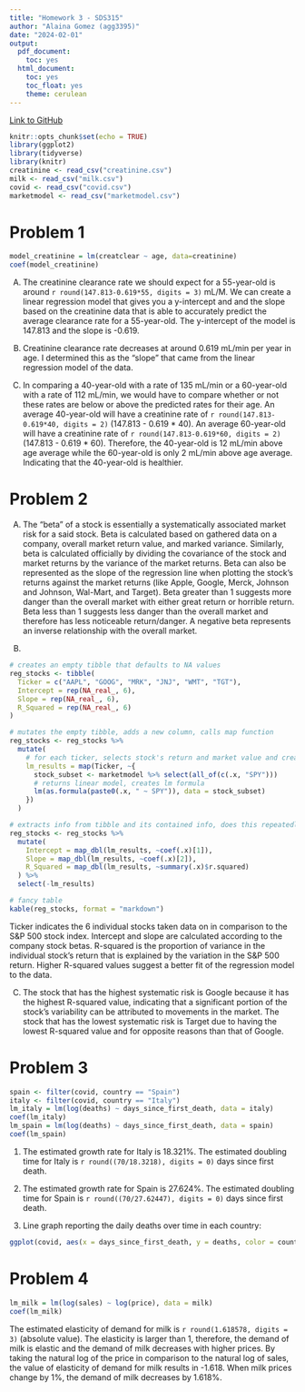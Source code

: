 ```yaml
---
title: "Homework 3 - SDS315"
author: "Alaina Gomez (agg3395)"
date: "2024-02-01"
output:
  pdf_document:
    toc: yes
  html_document:
    toc: yes
    toc_float: yes
    theme: cerulean
---
```



[Link to GitHub](https://github.com/AlainaGomez/Homework-3---SDS315)

```r
knitr::opts_chunk$set(echo = TRUE)
library(ggplot2)
library(tidyverse)
library(knitr)
creatinine <- read_csv("creatinine.csv")
milk <- read_csv("milk.csv")
covid <- read_csv("covid.csv")
marketmodel <- read_csv("marketmodel.csv")
```

# Problem 1

```r
model_creatinine = lm(creatclear ~ age, data=creatinine)
coef(model_creatinine)
```

A)  The creatinine clearance rate we should expect for a 55-year-old is around `r round(147.813-0.619*55, digits = 3)` mL/M. We can create a linear regression model that gives you a y-intercept and and the slope based on the creatinine data that is able to accurately predict the average clearance rate for a 55-year-old. The y-intercept of the model is 147.813 and the slope is -0.619.

B)  Creatinine clearance rate decreases at around 0.619 mL/min per year in age. I determined this as the "slope" that came from the linear regression model of the data.

C)  In comparing a 40-year-old with a rate of 135 mL/min or a 60-year-old with a rate of 112 mL/min, we would have to compare whether or not these rates are below or above the predicted rates for their age. An average 40-year-old will have a creatinine rate of `r round(147.813-0.619*40, digits = 2)` (147.813 - 0.619 * 40).  An average 60-year-old will have a creatinine rate of `r round(147.813-0.619*60, digits = 2)` (147.813 - 0.619 * 60). Therefore, the 40-year-old is 12 mL/min above age average while the 60-year-old is only 2 mL/min above age average. Indicating that the 40-year-old is healthier.

# Problem 2

A) The "beta" of a stock is essentially a systematically associated market risk for a said stock. Beta is calculated based on gathered data on a company, overall market return value, and marked variance. Similarly, beta is calculated officially by dividing the covariance of the stock and market returns by the variance of the market returns. Beta can also be represented as the slope of the regression line when plotting the stock's returns against the market returns (like Apple, Google, Merck, Johnson and Johnson, Wal-Mart, and Target). Beta greater than 1 suggests more danger than the overall market with either great return or horrible return. Beta less than 1 suggests less danger than the overall market and therefore has less noticeable return/danger. A negative beta represents an inverse relationship with the overall market.

B)

```r
# creates an empty tibble that defaults to NA values
reg_stocks <- tibble(
  Ticker = c("AAPL", "GOOG", "MRK", "JNJ", "WMT", "TGT"),
  Intercept = rep(NA_real_, 6),
  Slope = rep(NA_real_, 6),
  R_Squared = rep(NA_real_, 6)
)

# mutates the empty tibble, adds a new column, calls map function
reg_stocks <- reg_stocks %>%
  mutate(
    # for each ticker, selects stock's return and market value and creates a linear regression
    lm_results = map(Ticker, ~{
      stock_subset <- marketmodel %>% select(all_of(c(.x, "SPY")))
      # returns linear model, creates lm formula
      lm(as.formula(paste0(.x, " ~ SPY")), data = stock_subset)
    })
  )

# extracts info from tibble and its contained info, does this repeatedly and removes previous column as needed
reg_stocks <- reg_stocks %>%
  mutate(
    Intercept = map_dbl(lm_results, ~coef(.x)[1]),
    Slope = map_dbl(lm_results, ~coef(.x)[2]),
    R_Squared = map_dbl(lm_results, ~summary(.x)$r.squared)
  ) %>%
  select(-lm_results)

# fancy table
kable(reg_stocks, format = "markdown")
```

Ticker indicates the 6 individual stocks taken data on in comparison to the S&P 500 stock index. Intercept and slope are calculated according to the company stock betas. R-squared is the proportion of variance in the individual stock's return that is explained by the variation in the S&P 500 return. Higher R-squared values suggest a better fit of the regression model to the data.

C) The stock that has the highest systematic risk is Google because it has the highest R-squared value, indicating that a significant portion of the stock's variability can be attributed to movements in the market. The stock that has the lowest systematic risk is Target due to having the lowest R-squared value and for opposite reasons than that of Google.

# Problem 3

```r
spain <- filter(covid, country == "Spain")
italy <- filter(covid, country == "Italy")
lm_italy = lm(log(deaths) ~ days_since_first_death, data = italy)
coef(lm_italy)
lm_spain = lm(log(deaths) ~ days_since_first_death, data = spain)
coef(lm_spain)
```

1. The estimated growth rate for Italy is 18.321%. The estimated doubling time for Italy is `r round((70/18.3218), digits = 0)` days since first death.

2. The estimated growth rate for Spain is 27.624%. The estimated doubling time for Spain is `r round((70/27.62447), digits = 0)` days since first death.

3. Line graph reporting the daily deaths over time in each country:

```r
ggplot(covid, aes(x = days_since_first_death, y = deaths, color = country)) + geom_line() + labs(x = "Days since First Death", y = "Deaths", color = "Country", title = "Daily Deaths over Time (Italy vs. Spain)")
```

# Problem 4

```r
lm_milk = lm(log(sales) ~ log(price), data = milk)
coef(lm_milk)
```

The estimated elasticity of demand for milk is `r round(1.618578, digits = 3)` (absolute value). The elasticity is larger than 1, therefore, the demand of milk is elastic and the demand of milk decreases with higher prices. By taking the natural log of the price in comparison to the natural log of sales, the value of elasticity of demand for milk results in -1.618. When milk prices change by 1%, the demand of milk decreases by 1.618%.